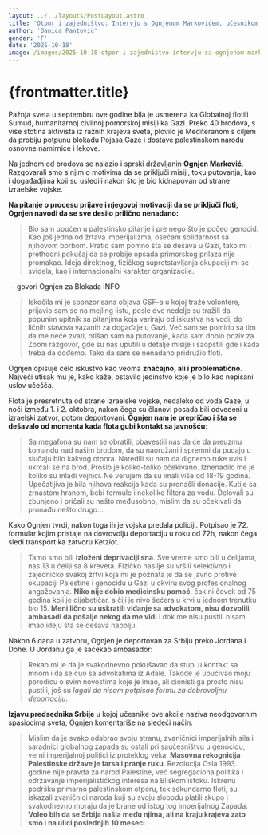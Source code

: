 ```yaml
---
layout: ../../layouts/PostLayout.astro
title: 'Otpor i zajedništvo: Intervju s Ognjenom Markovićem, učesnikom flotile Sumud'
author: 'Danica Pantović'
gender: 'F'
date: '2025-10-18'
image: /images/2025-10-18-otpor-i-zajednistvo-intervju-sa-ognjenom-markovicem/0.jpeg
---
```



# {frontmatter.title}

Pažnja sveta u septembru ove godine bila je usmerena ka Globalnoj flotili Sumud, humanitarnoj civilnoj pomorskoj misiji ka Gazi. Preko 40 brodova, s više stotina aktivista iz raznih krajeva sveta, plovilo je Mediteranom s ciljem da probiju potpunu blokadu Pojasa Gaze i dostave palestinskom narodu osnovne namirnice i lekove.

Na jednom od brodova se nalazio i sprski državljanin **Ognjen Marković**. Razgovarali smo s njim o motivima da se priključi misiji, toku putovanja, kao i događađjima koji su usledili nakon što je bio kidnapovan od strane izraelske vojske.

**Na pitanje o procesu prijave i njegovoj motivaciji da se priključi floti, Ognjen navodi da se sve desilo prilično nenadano:**

> Bio sam upućen u palestinsko pitanje i pre nego što je počeo genocid. Kao još jedna od žrtava imperijalizma, osećam solidarnost sa njihovom borbom. Pratio sam pomno šta se dešava u Gazi, tako mi i prethodni pokušaj da se probije opsada primorskog prilaza nije promakao. Ideja direktnog, fizičkog suprotstavljanja okupaciji mi se svidela, kao i internacionalni karakter organizacije.

-- govori Ognjen za Blokada INFO

> Iskočila mi je sponzorisana objava GSF-a u kojoj traže volontere, prijavio sam se na mejling listu, posle dve nedelje su tražili da popunim upitnik sa pitanjima koja variraju od iskustva na vodi, do ličnih stavova vazanih za događaje u Gazi. Već sam se pomirio sa tim da me neće zvati, otišao sam na putovanje, kada sam dobio poziv za Zoom razgovor, gde su nas uputili u detalje misije i saopštili gde i kada treba da dođemo. Tako da sam se nenadano pridružio floti.

Ognjen opisuje celo iskustvo kao veoma **značajno, ali i problematično**. Najveći utisak mu je, kako kaže, ostavilo jedinstvo koje je bilo kao nepisani uslov učešća.

Flota je presretnuta od strane izraelske vojske, nedaleko od voda Gaze, u noći između 1. i 2. oktobra, nakon čega su članovi posada bili odvedeni u izraelski zatvor, potom deportovani. **Ognjen nam je prepričao i šta se dešavalo od momenta kada flota gubi kontakt sa javnošću**:

> Sa megafona su nam se obratili, obavestili nas da će da preuzmu komandu nad našim brodom, da su naoružani i spremni da pucaju u slučaju bilo kakvog otpora. Naredili su nam da dignemo ruke uvis i ukrcali se na brod. Prošlo je koliko-toliko očekivano. Iznenadilo me je koliko su mladi vojnici. Ne verujem da su imali više od 18-19 godina. Upečatljiva je bila njihova reakcija kada su pronašli donacije. Kutije sa zrnastom hranom, bebi formule i nekoliko filtera za vodu. Delovali su zbunjeno i pričali su nešto međusobno, mislim da su očekivali da pronađu nešto drugo…

Kako Ognjen tvrdi, nakon toga ih je vojska predala policiji. Potpisao je 72. formular kojim pristaje na dovrovolju deportaciju u roku od 72h, nakon čega sledi transport ka zatvoru Ketziot.

> Tamo smo bili **izloženi deprivaciji sna**. Sve vreme smo bili u ćelijama, nas 13 u ćeliji sa 8 kreveta. Fizičko nasilje su vršili selektivno i zajedničko svakoj žrtvi koja mi je poznata je da se javno protive okupaciji Palestine i genocidu u Gazi u okviru svog profesionalnog angažovanja. **Niko nije dobio medicinsku pomoć**, čak ni čovek od 75 godina koji je dijabetičar, a čiji je nivo šećera u krvi u jednom trenutku bio 15. **Meni lično su uskratili viđanje sa advokatom, nisu dozvolili ambasadi da pošalje nekog da me vidi** i dok me nisu pustili nisam imao ideju šta se dešava napolju.

Nakon 6 dana u zatvoru, Ognjen je deportovan za Srbiju preko Jordana i Dohe. U Jordanu ga je sačekao ambasador:

> Rekao mi je da je svakodnevno pokušavao da stupi u kontakt sa mnom i da se čuo sa advokatima iz Adale. Takođe je upućivao moju porodicu o svim novostima koje je imao, ali cionisti ga prosto nisu pustili, još su *lagali da nisam potpisao formu za dobrovoljnu deportaciju*.

**Izjavu predsednika Srbije** u kojoj učesnike ove akcije naziva neodgovornim spasiocima sveta, Ognjen komentariše na sledeći način:

> Mislim da je svako odabrao svoju stranu, zvaničnici imperijalnih sila i saradnici globalnog zapada su ostali pri saučesništvu u genocidu, verni imperijalnoj politici iz proteklog veka. **Masovna rekognicija Palestinske države je farsa i pranje ruku**. Rezolucija Osla 1993. godine nije pravda za narod Palestine, već segregaciona politika i održavanje imperijalističkog interesa na Bliskom istoku. Iskrenu podršku primarno palestinskom otporu, tek sekundarno floti, su iskazali zvaničnici naroda koji su svoju slobodu platili skupo i svakodnevno moraju da je brane od istog tog imperijalnog Zapada. **Voleo bih da se Srbija našla među njima, ali na kraju krajeva zato smo i na ulici poslednjih 10 meseci**.
